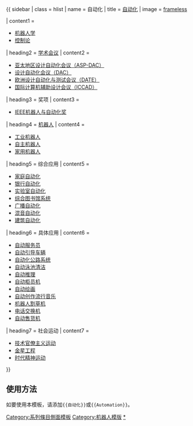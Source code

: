 {{ sidebar
| class    = hlist
| name     = 自动化
| title    = [[自动化]]
| image    = [[file:Industrial robots-transparent.gif|frameless]]

| content1 = 
* [[机器人学]]
* [[控制论]]

| heading2 = [[学术会议]]
| content2 = 
* [[亚太地区设计自动化会议|亚太地区设计自动化会议（ASP-DAC）]]
* [[设计自动化会议|设计自动化会议（DAC）]]
* [[欧洲设计自动化与测试会议|欧洲设计自动化与测试会议（DATE）]]
* [[国际计算机辅助设计会议|国际计算机辅助设计会议（ICCAD）]]

| heading3 = 奖项
| content3 = 
* [[IEEE机器人与自动化奖]]

| heading4 = [[机器人]]
| content4 = 
* [[工业机器人]]
* [[自主机器人]]
* [[家用机器人]]

| heading5 = 综合应用
| content5 = 
* [[家庭自动化]]
* [[银行自动化]]
* [[实验室自动化]]
* [[综合图书馆系统]]
* [[广播自动化]]
* [[混音自动化]]
* [[建筑自动化]]

| heading6 = 具体应用
| content6 = 
* [[自动服务员]]
* [[自动引导车辆]]
* [[自动化公路系统]]
* [[自动泳池清洁]]
* [[自动推理]]
* [[自动柜员机]]
* [[自动绘画]]
* [[自动创作流行音乐]]
* [[机器人割草机]]
* [[电话交换机]]
* [[自动售货机]]

| heading7 = 社会运动
| content7 = 
* [[技术官僚主义运动]]
* [[金星工程]]
* [[时代精神运动]]
}}
<noinclude>
== 使用方法 ==
如要使用本模板，请添加<code><nowiki>{{自动化}}</nowiki></code>或<code><nowiki>{{Automation}}</nowiki></code>。
[[Category:系列條目側面模板]]
[[Category:机器人模版]]
[[Category:自动化|*]]
</noinclude>